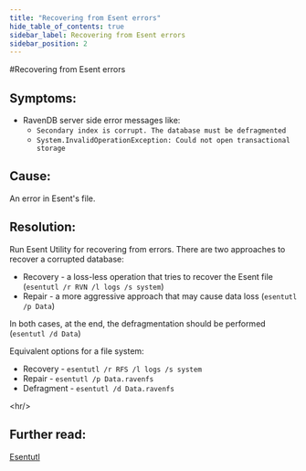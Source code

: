 ```yaml
---
title: "Recovering from Esent errors"
hide_table_of_contents: true
sidebar_label: Recovering from Esent errors
sidebar_position: 2
---
```



#Recovering from Esent errors 

## Symptoms: 
- RavenDB server side error messages like:
    - `Secondary index is corrupt. The database must be defragmented`
    - `System.InvalidOperationException: Could not open transactional storage`

## Cause:
An error in Esent's file.

## Resolution:
Run Esent Utility for recovering from errors. There are two approaches to recover a corrupted database:

- Recovery - a loss-less operation that tries to recover the Esent file (`esentutl /r RVN /l logs /s system`)
- Repair - a more aggressive approach that may cause data loss (`esentutl /p Data`)

 In both cases, at the end, the defragmentation should be performed (`esentutl /d Data`)

Equivalent options for a file system:

- Recovery - `esentutl /r RFS /l logs /s system`
- Repair - `esentutl /p Data.ravenfs`
- Defragment - `esentutl /d Data.ravenfs`

&lt;hr/&gt;

## Further read:
[Esentutl](https://technet.microsoft.com/en-us/library/hh875546.aspx)
